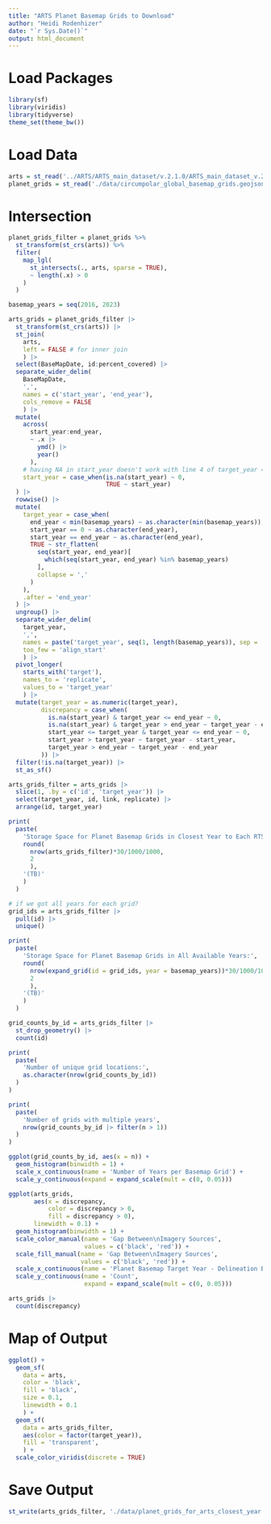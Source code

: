 ```yaml
---
title: "ARTS Planet Basemap Grids to Download"
author: "Heidi Rodenhizer"
date: "`r Sys.Date()`"
output: html_document
---
```


# Load Packages

```r
library(sf)
library(viridis)
library(tidyverse)
theme_set(theme_bw())
```

# Load Data

```r
arts = st_read('../ARTS/ARTS_main_dataset/v.2.1.0/ARTS_main_dataset_v.2.1.0.geojson')
planet_grids = st_read('./data/circumpolar_global_basemap_grids.geojson')
```

# Intersection

```r
planet_grids_filter = planet_grids %>%
  st_transform(st_crs(arts)) %>%
  filter(
    map_lgl(
      st_intersects(., arts, sparse = TRUE),
      ~ length(.x) > 0
    )
  )

basemap_years = seq(2016, 2023)

arts_grids = planet_grids_filter |>
  st_transform(st_crs(arts)) |>
  st_join(
    arts,
    left = FALSE # for inner join
    ) |>
  select(BaseMapDate, id:percent_covered) |>
  separate_wider_delim(
    BaseMapDate, 
    ',',
    names = c('start_year', 'end_year'),
    cols_remove = FALSE
    ) |>
  mutate(
    across(
      start_year:end_year,
      ~ .x |>
        ymd() |>
        year()
      ),
    # having NA in start_year doesn't work with line 4 of target_year = case_when(...), so swith to 0
    start_year = case_when(is.na(start_year) ~ 0,
                           TRUE ~ start_year)
  ) |>
  rowwise() |>
  mutate(
    target_year = case_when(
      end_year < min(basemap_years) ~ as.character(min(basemap_years)),
      start_year == 0 ~ as.character(end_year),
      start_year == end_year ~ as.character(end_year),
      TRUE ~ str_flatten(
        seq(start_year, end_year)[
          which(seq(start_year, end_year) %in% basemap_years)
        ],
        collapse = ','
      )
    ),
    .after = 'end_year'
  ) |>
  ungroup() |>
  separate_wider_delim(
    target_year, 
    ',', 
    names = paste('target_year', seq(1, length(basemap_years)), sep = '_'),
    too_few = 'align_start'
    ) |>
  pivot_longer(
    starts_with('target'), 
    names_to = 'replicate', 
    values_to = 'target_year'
    ) |>
  mutate(target_year = as.numeric(target_year),
         discrepancy = case_when(
           is.na(start_year) & target_year <= end_year ~ 0,
           is.na(start_year) & target_year > end_year ~ target_year - end_year,
           start_year <= target_year & target_year <= end_year ~ 0,
           start_year > target_year ~ target_year - start_year,
           target_year > end_year ~ target_year - end_year
         )) |>
  filter(!is.na(target_year)) |>
  st_as_sf()

arts_grids_filter = arts_grids |>
  slice(1, .by = c('id', 'target_year')) |>
  select(target_year, id, link, replicate) |>
  arrange(id, target_year)

print(
  paste(
    'Storage Space for Planet Basemap Grids in Closest Year to Each RTS:', 
    round(
      nrow(arts_grids_filter)*30/1000/1000, 
      2
      ),
    '(TB)'
    )
  )

# if we got all years for each grid?
grid_ids = arts_grids_filter |>
  pull(id) |>
  unique()

print(
  paste(
    'Storage Space for Planet Basemap Grids in All Available Years:', 
    round(
      nrow(expand_grid(id = grid_ids, year = basemap_years))*30/1000/1000, 
      2
      ),
    '(TB)'
    )
  )
```

```r
grid_counts_by_id = arts_grids_filter |>
  st_drop_geometry() |>
  count(id)

print(
  paste(
    'Number of unique grid locations:', 
    as.character(nrow(grid_counts_by_id))
  )
)

print(
  paste(
    'Number of grids with multiple years', 
    nrow(grid_counts_by_id |> filter(n > 1))
  )
)

ggplot(grid_counts_by_id, aes(x = n)) +
  geom_histogram(binwidth = 1) +
  scale_x_continuous(name = 'Number of Years per Basemap Grid') +
  scale_y_continuous(expand = expand_scale(mult = c(0, 0.05)))

ggplot(arts_grids, 
       aes(x = discrepancy,
           color = discrepancy > 0,
           fill = discrepancy > 0),
       linewidth = 0.1) +
  geom_histogram(binwidth = 1) +
  scale_color_manual(name = 'Gap Between\nImagery Sources', 
                     values = c('black', 'red')) +
  scale_fill_manual(name = 'Gap Between\nImagery Sources', 
                    values = c('black', 'red')) +
  scale_x_continuous(name = 'Planet Basemap Target Year - Delineation Basemap End Year') +
  scale_y_continuous(name = 'Count',
                     expand = expand_scale(mult = c(0, 0.05)))

arts_grids |>
  count(discrepancy)
```

# Map of Output

```r
ggplot() +
  geom_sf(
    data = arts, 
    color = 'black', 
    fill = 'black',
    size = 0.1,
    linewidth = 0.1
    ) +
  geom_sf(
    data = arts_grids_filter, 
    aes(color = factor(target_year)), 
    fill = 'transparent',
    ) +
  scale_color_viridis(discrete = TRUE)
```

# Save Output

```r
st_write(arts_grids_filter, './data/planet_grids_for_arts_closest_year.geojson')
```

